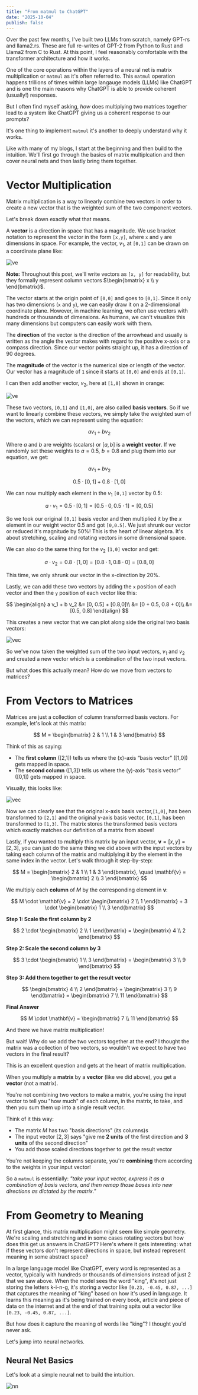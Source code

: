 ```yaml
---
title: "From matmul to ChatGPT"
date: "2025-10-04"
publish: false
---
```


Over the past few months, I've built two LLMs from scratch, namely GPT-rs and llama2.rs. These are full re-writes of GPT-2 from Python to Rust and Llama2 from C to Rust. At this point, I feel reasonably comfortable with the transformer architecture and how it works.

One of the core operations within the layers of a neural net is matrix multiplication or `matmul` as it's often referred to. This `matmul` operation happens trillions of times within large langauge models (LLMs) like ChatGPT and is one the main reasons why ChatGPT is able to provide coherent (usually!) responses.

But I often find myself asking, _how_ does multiplying two matrices together lead to a system like ChatGPT giving us a coherent response to our prompts?

It's one thing to implement `matmul` it's another to deeply understand why it works.

Like with many of my blogs, I start at the beginning and then build to the intuition. We'll first go through the basics of matrix multiplcation and then cover neural nets and then lastly bring them together.

# Vector Multiplication

Matrix multiplication is a way to linearly combine two vectors in order to create a new vector that is the weighted sum of the two component vectors.

Let's break down exactly what that means.

A **vector** is a direction in space that has a magnitude. We use bracket notation to represent the vector in the form `[x,y]`, where `x` and `y` are dimensions in space. For example, the vector, $v_1$, at `[0,1]` can be drawn on a coordinate plane like:

![ve](/whymatmul/vec1.png)

**Note:** Throughout this post, we'll write vectors as `[x, y]` for readability, but they formally represent column vectors $\begin{bmatrix} x \\ y \end{bmatrix}$.

The vector starts at the origin point of `[0,0]` and goes to `[0,1]`. Since it only has two dimensions (`x` and `y`), we can easily draw it on a 2-dimensional coordinate plane. However, in machine learning, we often use vectors with hundreds or thousands of dimensions. As humans, we can't visualize this many dimensions but computers can easily work with them.

The **direction** of the vector is the direction of the arrowhead and usually is written as the angle the vector makes with regard to the positive x-axis or a compass direction. Since our vector points straight up, it has a direction of 90 degrees.

The **magnitude** of the vector is the numerical size or length of the vector. Our vector has a magnitude of `1` since it starts at `[0,0]` and ends at `[0,1]`.

I can then add another vector, $v_2$, here at `[1,0]` shown in orange:

![ve](/whymatmul/vec2.png)

These two vectors, `[0,1]` and `[1,0]`, are also called **basis vectors**. So if we want to linearly combine these vectors, we simply take the weighted sum of the vectors, which we can represent using the equation:

$$
a v_1 + b v_2
$$

Where $a$ and $b$ are weights (scalars) or $[a,b]$ is a **weight vector**. If we randomly set these weights to $a = 0.5$, $b = 0.8$ and plug them into our equation, we get:

$$
a v_1 + b v_2
$$

$$
0.5 \cdot [0,1] + 0.8 \cdot [1,0]
$$

We can now multiply each element in the $v_1$ `[0,1]` vector by $0.5$:

$$
a \cdot v_1 = 0.5 \cdot [0, 1] = [0.5 \cdot 0, 0.5 \cdot 1] = [0, 0.5]
$$

So we took our original `[0,1]` basis vector and then multiplied it by the $x$ element in our weight vector $0.5$ and got `[0,0.5]`. We just shrunk our vector or reduced it's magnitude by 50%! This is the heart of linear algebra. It's about stretching, scaling and rotating vectors in some dimensional space.

We can also do the same thing for the $v_2$ `[1,0]` vector and get:

$$
a \cdot v_2 = 0.8 \cdot [1, 0] = [0.8 \cdot 1, 0.8 \cdot 0] = [0.8,0]
$$

This time, we only shrunk our vector in the x-direction by 20%.

Lastly, we can add these two vectors by adding the `x` position of each vector and then the `y` position of each vector like this:

$$
\begin{align}
a v_1 + b v_2 &= [0, 0.5] + [0.8,0]\\
&= [0 + 0.5, 0.8 + 0]\\
&= [0.5, 0.8]
\end{align}
$$

This creates a new vector that we can plot along side the original two basis vectors:

![vec](/whymatmul/res_vec.png)

So we've now taken the weighted sum of the two input vectors, $v_1$ and $v_2$ and created a new vector which is a combination of the two input vectors.

But what does this actually mean? How do we move from vectors to matrices?

# From Vectors to Matrices

Matrices are just a collection of column transformed basis vectors. For example, let's look at this matrix:

$$
M =
\begin{bmatrix}
2 & 1 \\
1 & 3
\end{bmatrix}
$$

Think of this as saying:

- The **first column** ([2,1]) tells us where the (x)-axis “basis vector” ([1,0]) gets mapped in space.
- The **second column** ([1,3]) tells us where the (y)-axis “basis vector” ([0,1]) gets mapped in space.

Visually, this looks like:

![vec](/whymatmul/matrix1.png)

Now we can clearly see that the original x-axis basis vector,`[1,0]`, has been transformed to `[2,1]` and the original y-axis basis vector, `[0,1]`, has been transformed to `[1,3]`. The matrix stores the transformed basis vectors which exactly matches our definition of a matrix from above!

Lastly, if you wanted to multiply this matrix by an input vector, $\mathbf{v} = [x,y] = [2,3]$, you can just do the same thing we did above with the input vectors by taking each column of the matrix and multiplying it by the element in the same index in the vector. Let's walk through it step-by-step:

$$
M = \begin{bmatrix} 2 & 1 \\ 1 & 3 \end{bmatrix}, \quad \mathbf{v} = \begin{bmatrix} 2 \\ 3 \end{bmatrix}
$$

We multiply each **column** of $M$ by the corresponding element in $\mathbf{v}$:

$$
M \cdot \mathbf{v} = 2 \cdot \begin{bmatrix} 2 \\ 1 \end{bmatrix} + 3 \cdot \begin{bmatrix} 1 \\ 3 \end{bmatrix}
$$

**Step 1: Scale the first column by 2**

$$
2 \cdot \begin{bmatrix} 2 \\ 1 \end{bmatrix} = \begin{bmatrix} 4 \\ 2 \end{bmatrix}
$$

**Step 2: Scale the second column by 3**

$$
3 \cdot \begin{bmatrix} 1 \\ 3 \end{bmatrix} = \begin{bmatrix} 3 \\ 9 \end{bmatrix}
$$

**Step 3: Add them together to get the result vector**

$$
\begin{bmatrix} 4 \\ 2 \end{bmatrix} + \begin{bmatrix} 3 \\ 9 \end{bmatrix} = \begin{bmatrix} 7 \\ 11 \end{bmatrix}
$$

**Final Answer**

$$
M \cdot \mathbf{v} = \begin{bmatrix} 7 \\ 11 \end{bmatrix}
$$

And there we have matrix multiplication!

But wait! Why do we add the two vectors together at the end? I thought the matrix was a collection of two vectors, so wouldn't we expect to have two vectors in the final result?

This is an excellent question and gets at the heart of matrix multiplication.

When you multiply a **matrix** by a **vector** (like we did above), you get a **vector** (not a matrix).

You're not combining two vectors to make a matrix, you're using the input vector to tell you "how much" of each column, in the matrix, to take, and then you sum them up into a single result vector.

Think of it this way:

- The matrix $M$ has two "basis directions" (its columns)s
- The input vector $[2, 3]$ says "give me **2 units** of the first direction and **3 units** of the second direction"
- You add those scaled directions together to get the result vector

You're not keeping the columns separate, you're **combining** them according to the weights in your input vector!

So a `matmul` is essentially: _"take your input vector, express it as a combination of basis vectors, and then remap those bases into new directions as dictated by the matrix."_

# From Geometry to Meaning

At first glance, this matrix multiplication might seem like simple geometry. We're scaling and stretching and in some cases rotating vectors but how does this get us answers in ChatGPT? Here's where it gets interesting: what if these vectors don't represent directions in space, but instead represent meaning in some abstract space?

In a large language model like ChatGPT, every word is represented as a vector, typically with hundreds or thousands of dimensions instead of just 2 that we saw above. When the model sees the word "king", it's not just storing the letters k-i-n-g, it's storing a vector like `[0.23, -0.45, 0.87, ...]` that captures the meaning of "king" based on how it's used in language. It learns this meaning as it's being trained on every book, article and piece of data on the internet and at the end of that training spits out a vector like `[0.23, -0.45, 0.87, ...]`.

But how does it capture the meaning of words like "king"? I thought you'd never ask.

Let's jump into neural networks.

## Neural Net Basics

Let's look at a simple neural net to build the intuition.

![nn](/whymatmul/nn.png)
